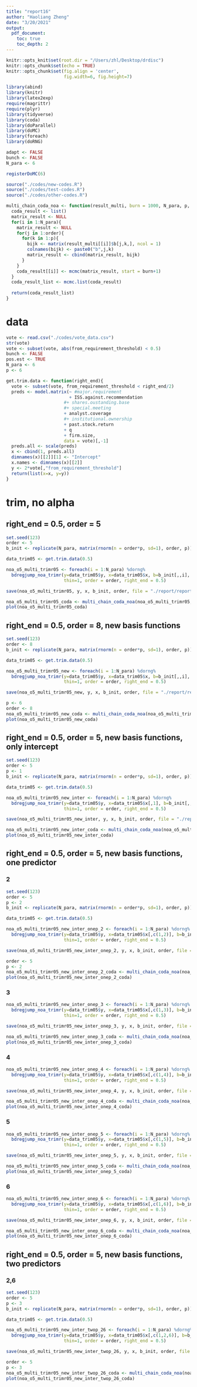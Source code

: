 ```yaml
---
title: "report16"
author: "Haoliang Zheng"
date: "3/20/2021"
output:
  pdf_document:
    toc: true
    toc_depth: 2
---
```


```r
knitr::opts_knit$set(root.dir = "/Users/zhl/Desktop/drdisc")
knitr::opts_chunk$set(echo = TRUE)
knitr::opts_chunk$set(fig.align = 'center', 
                      fig.width=6, fig.height=7)

library(abind)
library(knitr)
library(latex2exp)
require(magrittr)
require(plyr)
library(tidyverse)
library(coda)
library(doParallel)
library(doMC) 
library(foreach)
library(doRNG)

adapt <- FALSE
bunch <- FALSE
N_para <- 6

registerDoMC(6)
```


```r
source("./codes/new-codes.R")
source("./codes/test-codes.R")
source("./codes/other-codes.R")

multi_chain_coda_noa <- function(result_multi, burn = 1000, N_para, p, order){
  coda_result <- list()
  matrix_result <- NULL
  for(i in 1:N_para){
    matrix_result <- NULL
    for(j in 1:order){
      for(k in 1:p){
        bijk <- matrix(result_multi[[i]]$b[j,k,], ncol = 1)
        colnames(bijk) <- paste0("b",j,k)
        matrix_result <- cbind(matrix_result, bijk)
      }
    }
    coda_result[[i]] <- mcmc(matrix_result, start = burn+1)
  }
  coda_result_list <- mcmc.list(coda_result)
  
  return(coda_result_list)
}
```

# data

```r
vote <- read.csv("./codes/vote_data.csv")
str(vote)
vote <- subset(vote, abs(from_requirement_threshold) < 0.5)
bunch <- FALSE
pos.est <- TRUE
N_para <- 6
p <- 6
```


```r
get.trim.data <- function(right_end){
  vote <- subset(vote, from_requirement_threshold < right_end/2)
  preds <- model.matrix(~ #major.requirement 
                        + ISS.against.recommendation 
                      #+ shares.oustanding.base 
                      #+ special.meeting 
                      + analyst.coverage 
                      #+ institutional.ownership 
                      + past.stock.return 
                      + q 
                      + firm.size, 
                      data = vote)[,-1]
  preds.all <- scale(preds)
  x <- cbind(1, preds.all)
  dimnames(x)[[2]][1] <- "Intercept"
  x.names <- dimnames(x)[[2]]
  y <- 2*vote[,"from_requirement_threshold"]
  return(list(x=x, y=y))
}
```


# trim, no alpha

## right_end = 0.5, order = 5


```r
set.seed(123)
order <- 5
b_init <- replicate(N_para, matrix(rnorm(n = order*p, sd=1), order, p))

data_trim05 <- get.trim.data(0.5)

noa_o5_multi_trimr05 <- foreach(i = 1:N_para) %dorng%
  bdregjump_noa_trimr(y=data_trim05$y, x=data_trim05$x, b=b_init[,,i], burn=0, nsamp=2000,
                      thin=1, order = order, right_end = 0.5)

save(noa_o5_multi_trimr05, y, x, b_init, order, file = "./report/report16/noa_o5_multi_trimr05.RData")
```

```r
noa_o5_multi_trimr05_coda <- multi_chain_coda_noa(noa_o5_multi_trimr05, burn = 0, N_para, p, order = order)
plot(noa_o5_multi_trimr05_coda)
```


## right_end = 0.5, order = 8, new basis functions


```r
set.seed(123)
order <- 8
b_init <- replicate(N_para, matrix(rnorm(n = order*p, sd=1), order, p))

data_trim05 <- get.trim.data(0.5)

noa_o5_multi_trimr05_new <- foreach(i = 1:N_para) %dorng%
  bdregjump_noa_trimr(y=data_trim05$y, x=data_trim05$x, b=b_init[,,i], burn=0, nsamp=5000,
                      thin=1, order = order, right_end = 0.5)

save(noa_o5_multi_trimr05_new, y, x, b_init, order, file = "./report/report16/noa_o5_multi_trimr05_new.RData")
```

```r
p <- 6
order <- 8
noa_o5_multi_trimr05_new_coda <- multi_chain_coda_noa(noa_o5_multi_trimr05_new, burn = 0, N_para, p, order = order)
plot(noa_o5_multi_trimr05_new_coda)
```


## right_end = 0.5, order = 5, new basis functions, only intercept


```r
set.seed(123)
order <- 5
p <- 1
b_init <- replicate(N_para, matrix(rnorm(n = order*p, sd=1), order, p))

data_trim05 <- get.trim.data(0.5)

noa_o5_multi_trimr05_new_inter <- foreach(i = 1:N_para) %dorng%
  bdregjump_noa_trimr(y=data_trim05$y, x=data_trim05$x[,1], b=b_init[,,i], burn=0, nsamp=5000,
                      thin=1, order = order, right_end = 0.5)

save(noa_o5_multi_trimr05_new_inter, y, x, b_init, order, file = "./report/report16/noa_o5_multi_trimr05_new_inter.RData")
```

```r
noa_o5_multi_trimr05_new_inter_coda <- multi_chain_coda_noa(noa_o5_multi_trimr05_new_inter, burn = 0, N_para, p, order = order)
plot(noa_o5_multi_trimr05_new_inter_coda)
```


## right_end = 0.5, order = 5, new basis functions, one predictor

### 2


```r
set.seed(123)
order <- 5
p <- 2
b_init <- replicate(N_para, matrix(rnorm(n = order*p, sd=1), order, p))

data_trim05 <- get.trim.data(0.5)

noa_o5_multi_trimr05_new_inter_onep_2 <- foreach(i = 1:N_para) %dorng%
  bdregjump_noa_trimr(y=data_trim05$y, x=data_trim05$x[,c(1,2)], b=b_init[,,i], burn=0, nsamp=5000,
                      thin=1, order = order, right_end = 0.5)

save(noa_o5_multi_trimr05_new_inter_onep_2, y, x, b_init, order, file = "./report/report16/noa_o5_multi_trimr05_new_inter_onep_2.RData")
```

```r
order <- 5
p <- 2
noa_o5_multi_trimr05_new_inter_onep_2_coda <- multi_chain_coda_noa(noa_o5_multi_trimr05_new_inter_onep_2, burn = 0, N_para, p, order = order)
plot(noa_o5_multi_trimr05_new_inter_onep_2_coda)
```



### 3


```r
noa_o5_multi_trimr05_new_inter_onep_3 <- foreach(i = 1:N_para) %dorng%
  bdregjump_noa_trimr(y=data_trim05$y, x=data_trim05$x[,c(1,3)], b=b_init[,,i], burn=0, nsamp=5000,
                      thin=1, order = order, right_end = 0.5)

save(noa_o5_multi_trimr05_new_inter_onep_3, y, x, b_init, order, file = "./report/report16/noa_o5_multi_trimr05_new_inter_onep_3.RData")
```

```r
noa_o5_multi_trimr05_new_inter_onep_3_coda <- multi_chain_coda_noa(noa_o5_multi_trimr05_new_inter_onep_3, burn = 0, N_para, p, order = order)
plot(noa_o5_multi_trimr05_new_inter_onep_3_coda)
```

### 4


```r
noa_o5_multi_trimr05_new_inter_onep_4 <- foreach(i = 1:N_para) %dorng%
  bdregjump_noa_trimr(y=data_trim05$y, x=data_trim05$x[,c(1,4)], b=b_init[,,i], burn=0, nsamp=5000,
                      thin=1, order = order, right_end = 0.5)

save(noa_o5_multi_trimr05_new_inter_onep_4, y, x, b_init, order, file = "./report/report16/noa_o5_multi_trimr05_new_inter_onep_4.RData")
```

```r
noa_o5_multi_trimr05_new_inter_onep_4_coda <- multi_chain_coda_noa(noa_o5_multi_trimr05_new_inter_onep_4, burn = 0, N_para, p, order = order)
plot(noa_o5_multi_trimr05_new_inter_onep_4_coda)
```

### 5


```r
noa_o5_multi_trimr05_new_inter_onep_5 <- foreach(i = 1:N_para) %dorng%
  bdregjump_noa_trimr(y=data_trim05$y, x=data_trim05$x[,c(1,5)], b=b_init[,,i], burn=0, nsamp=5000,
                      thin=1, order = order, right_end = 0.5)

save(noa_o5_multi_trimr05_new_inter_onep_5, y, x, b_init, order, file = "./report/report16/noa_o5_multi_trimr05_new_inter_onep_5.RData")
```

```r
noa_o5_multi_trimr05_new_inter_onep_5_coda <- multi_chain_coda_noa(noa_o5_multi_trimr05_new_inter_onep_5, burn = 0, N_para, p, order = order)
plot(noa_o5_multi_trimr05_new_inter_onep_5_coda)
```

### 6


```r
noa_o5_multi_trimr05_new_inter_onep_6 <- foreach(i = 1:N_para) %dorng%
  bdregjump_noa_trimr(y=data_trim05$y, x=data_trim05$x[,c(1,6)], b=b_init[,,i], burn=0, nsamp=5000,
                      thin=1, order = order, right_end = 0.5)

save(noa_o5_multi_trimr05_new_inter_onep_6, y, x, b_init, order, file = "./report/report16/noa_o5_multi_trimr05_new_inter_onep_6.RData")
```

```r
noa_o5_multi_trimr05_new_inter_onep_6_coda <- multi_chain_coda_noa(noa_o5_multi_trimr05_new_inter_onep_6, burn = 0, N_para, p, order = order)
plot(noa_o5_multi_trimr05_new_inter_onep_6_coda)
```


## right_end = 0.5, order = 5, new basis functions, two predictors

### 2,6


```r
set.seed(123)
order <- 5
p <- 3
b_init <- replicate(N_para, matrix(rnorm(n = order*p, sd=1), order, p))

data_trim05 <- get.trim.data(0.5)

noa_o5_multi_trimr05_new_inter_twop_26 <- foreach(i = 1:N_para) %dorng%
  bdregjump_noa_trimr(y=data_trim05$y, x=data_trim05$x[,c(1,2,6)], b=b_init[,,i], burn=0, nsamp=5000,
                      thin=1, order = order, right_end = 0.5)

save(noa_o5_multi_trimr05_new_inter_twop_26, y, x, b_init, order, file = "./report/report16/noa_o5_multi_trimr05_new_inter_twop_26.RData")
```

```r
order <- 5
p <- 3
noa_o5_multi_trimr05_new_inter_twop_26_coda <- multi_chain_coda_noa(noa_o5_multi_trimr05_new_inter_twop_26, burn = 0, N_para, p, order = order)
plot(noa_o5_multi_trimr05_new_inter_twop_26_coda)
```